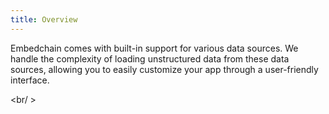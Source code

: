 ```yaml
---
title: Overview
---
```


Embedchain comes with built-in support for various data sources. We handle the complexity of loading unstructured data from these data sources, allowing you to easily customize your app through a user-friendly interface.

<CardGroup cols={4}>
  <Card title="📰 PDF file" href="/components/data-sources/pdf-file"></Card>
  <Card title="📊 CSV file" href="/components/data-sources/csv"></Card>
  <Card title="📃 JSON file" href="/components/data-sources/json"></Card>
  <Card title="📺 Youtube" href="/components/data-sources/youtube-video"></Card>
  <Card title="📝 Text" href="/components/data-sources/text"></Card>
  <Card title="📚 Documentation website" href="/components/data-sources/docs-site"></Card>
  <Card title="📄 DOCX file" href="/components/data-sources/docx"></Card>
  <Card title="📝 MDX file" href="/components/data-sources/mdx"></Card>
  <Card title="📓 Notion" href="/components/data-sources/notion"></Card>
  <Card title="❓💬 Q&A pair" href="/components/data-sources/qna"></Card>
  <Card title="🗺️ Sitemap" href="/components/data-sources/sitemap"></Card>
  <Card title="🌐 Web page" href="/components/data-sources/web-page"></Card>
  <Card title="🧾 XML file" href="/components/data-sources/xml"></Card>
  <Card title="🙌 OpenAPI" href="/components/data-sources/openapi"></Card>
  <Card title="📬 Gmail" href="/components/data-sources/gmail"></Card>
  <Card title="🐘 Postgres" href="/components/data-sources/postgres"></Card>
  <Card title="🐬 MySQL" href="/components/data-sources/mysql"></Card>
  <Card title="🤖 Slack" href="/components/data-sources/slack"></Card>
  <Card title="🗨️ Discourse" href="/components/data-sources/discourse"></Card>
  <Card title="💬 Discord" href="/components/data-sources/discord"></Card>
  <Card title="📝 Github" href="/components/data-sources/github"></Card>
  <Card title="⚙️ Custom" href="/components/data-sources/custom"></Card>
  <Card title="📝 Substack" href="/components/data-sources/substack"></Card>
  <Card title="🐝 Beehiiv" href="/components/data-sources/beehiiv"></Card>
  <Card title="📁 Directory" href="/components/data-sources/directory"></Card>
  <Card title="💾 Dropbox" href="/components/data-sources/dropbox"></Card>
</CardGroup>

<br/ >

<Snippet file="missing-data-source-tip.mdx" />

